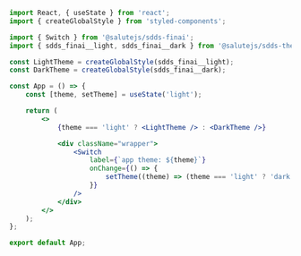```jsx
import React, { useState } from 'react';
import { createGlobalStyle } from 'styled-components';

import { Switch } from '@salutejs/sdds-finai';
import { sdds_finai__light, sdds_finai__dark } from '@salutejs/sdds-themes';

const LightTheme = createGlobalStyle(sdds_finai__light);
const DarkTheme = createGlobalStyle(sdds_finai__dark);

const App = () => {
    const [theme, setTheme] = useState('light');

    return (
        <>
            {theme === 'light' ? <LightTheme /> : <DarkTheme />}

            <div className="wrapper">
                <Switch
                    label={`app theme: ${theme}`}
                    onChange={() => {
                        setTheme((theme) => (theme === 'light' ? 'dark' : 'light'));
                    }}
                />
            </div>
        </>
    );
};

export default App;
```

